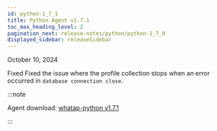 ```yaml
---
id: python-1_7_1
title: Python Agent v1.7.1
toc_max_heading_level: 2
pagination_next: release-notes/python/python-1_7_0
displayed_sidebar: releaseSidebar
---
```


October 10, 2024

<Status priority='0'>Fixed</Status> Fixed the issue where the profile collection stops when an error occurred in `database connection close`.

:::note

Agent download: [whatap-python v1.7.1](https://pypi.org/project/whatap-python/1.7.1/)

:::

